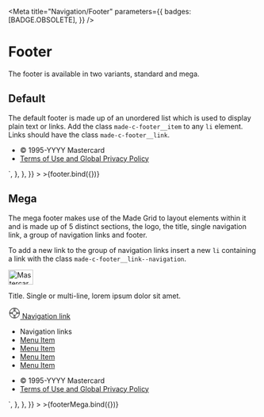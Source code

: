 
<Meta
  title="Navigation/Footer"
  parameters={{
    badges: [BADGE.OBSOLETE],
  }}
/>


# Footer

The footer is available in two variants, standard and mega.

## Default

The default footer is made up of an unordered list which is used to display plain text or links. Add the class `made-c-footer__item` to any `li` element. Links should have the class `made-c-footer__link`.

<Canvas>
  <Story
    name="Default"
    argTypes={{
      copyrightText: {
        name: "Copyright Text",
      },
      isCopyright: {
        name: "Show Copyright",
      },
      linkText: {
        name: "Link Text",
      },
      isLink: {
        name: "Show Link",
      },
    }}
    args={{
      copyrightText: "1995-YYYY Mastercard",
      isCopyright: true,
      linkText: "Terms of Use and Global Privacy Policy",
      isLink: true,
    }}
    parameters={{
      docs: {
        source: {
          code: `
		<footer class="made-c-footer">
			<ul class="made-c-footer__list">
				<li class="made-c-footer__item">&copy; 1995-YYYY Mastercard</li>
				<li class="made-c-footer__item">
					<a href="#" class="made-c-footer__link">
						Terms of Use and Global Privacy Policy
					</a>
				</li>
			</ul>
		</footer>`,
        },
      },
    }}
  >
    >{footer.bind({})}
  </Story>
</Canvas>

## Mega

The mega footer makes use of the Made Grid to layout elements within it and is made up of 5 distinct sections, the logo, the title, single navigation link, a group of navigation links and footer.

To add a new link to the group of navigation links insert a new `li` containing a link with the class `made-c-footer__link--navigation`.

<Canvas>
  <Story
    name="Mega"
    argTypes={{
      isLogo: {
        name: "Show Logo",
      },
      titleText: {
        name: "Title Text",
      },
      navigationLinkText: {
        name: "Navigation Link Text",
      },
      isNavigationLink: {
        name: "Show Navigation Link",
      },
      linkListTitle: {
        name: "Link List Title",
      },
      isLinkListTitle: {
        name: "Show Link List Title",
      },
      links: {
        name: "Links",
        control: {
          type: "array",
        },
      },
      isLinkList: {
        name: "Show Link List",
      },
      copyrightText: {
        name: "Copyright Text",
      },
      isCopyright: {
        name: "Show Copyright",
      },
      linkText: {
        name: "Link Text",
      },
      isLink: {
        name: "Show Link",
      },
    }}
    args={{
      isLogo: true,
      titleText: "Title. Single or multi-line, lorem ipsum dolor sit amet.",
      navigationLinkText: "Navigation link",
      isNavigationLink: true,
      linkListTitle: "Navigation links",
      isLinkListTitle: true,
      links: ["Menu Item", "Menu Item", "Menu Item"],
      isLinkList: true,
      copyrightText: "1995-YYYY Mastercard",
      isCopyright: true,
      linkText: "Terms of Use and Global Privacy Policy",
      isLink: true,
    }}
    parameters={{
      docs: {
        source: {
          code: `
         <footer class="made-c-footer">
			<div class="made-l-grid">
				<div class="made-l-grid__row made-u-flex-space-between">
					<div class="made-l-grid__item made-l-grid__item--md-6">
						<img class="made-u-margin-top-10-x" src="https://made.stage.mastercardlabs.com/images/logo-small.svg" alt="Mastercard logo" width="50" height="30" />
						<p class="made-c-footer__title">
							Title. Single or multi-line, lorem ipsum dolor sit
							amet.
						</p>
						<a href="#" class="made-c-footer__link">
							<svg class="made-u-margin-right-4-x" width="24" height="24" viewBox="0 0 24 24" xmlns="http://www.w3.org/2000/svg">
								<title>
									Icons / Mastercard / Things / help
								</title>
								<path d="M12.5 2C6.71 2 2 6.71 2 12.5S6.71 23 12.5 23 23 18.29 23 12.5 18.29 2 12.5 2zm9.37 9h-4.872A4.74 4.74 0 0014 8.003V3.13A9.51 9.51 0 0121.87 11zm.13 1.5c0 .169-.017.333-.025.5h-4.763c.018-.167.05-.329.05-.5 0-.171-.033-.333-.05-.5h4.763c.008.167.025.331.025.5zm-9.5 3.762A3.767 3.767 0 018.738 12.5 3.767 3.767 0 0112.5 8.738a3.767 3.767 0 013.762 3.762 3.767 3.767 0 01-3.762 3.762zM13 3.025v4.763c-.167-.018-.329-.05-.5-.05-.171 0-.333.033-.5.05V3.025c.167-.008.331-.025.5-.025.169 0 .333.017.5.025zm-2 .105v4.872A4.74 4.74 0 008.003 11H3.13A9.51 9.51 0 0111 3.13zM3 12.5c0-.169.017-.333.025-.5h4.763c-.018.167-.05.329-.05.5 0 .171.033.333.05.5H3.025c-.008-.167-.025-.331-.025-.5zm.13 1.5h4.872a4.738 4.738 0 002.997 2.997v4.872A9.507 9.507 0 013.13 14zM12 21.975v-4.763c.167.018.329.05.5.05.171 0 .333-.033.5-.05v4.763c-.167.008-.331.025-.5.025-.169 0-.333-.017-.5-.025zm2-.105v-4.872a4.738 4.738 0 002.997-2.997h4.872A9.507 9.507 0 0114 21.87z" fill="currentColor" fill-rule="evenodd" />
							</svg>
							Navigation link
						</a>
					</div>
					<div class="made-l-grid__item made-l-grid__item--md-3">
						<nav>
							<ul class="made-c-footer__navigation">
								<li class="made-u-eyebrow--01 made-u-margin-bottom-4-x">
									Navigation links
								</li>
								<li>
									<a class="made-c-footer__link--navigation" href="#">
										Menu Item
									</a>
								</li>
								<li>
									<a class="made-c-footer__link--navigation" href="#">
										Menu Item
									</a>
								</li>
								<li>
									<a class="made-c-footer__link--navigation" href="#">
										Menu Item
									</a>
								</li>
								<li>
									<a class="made-c-footer__link--navigation" href="#">
										Menu Item
									</a>
								</li>
							</ul>
						</nav>
					</div>
				</div>
				<div class="made-l-grid__row">
					<div class="made-l-grid__item">
						<ul class="made-c-footer__list made-c-footer__list--mega">
							<li class="made-c-footer__item">
								&copy; 1995-YYYY Mastercard
							</li>
							<li class="made-c-footer__item">
								<a href="#" class="made-c-footer__link">
									Terms of Use and Global Privacy Policy
								</a>
							</li>
						</ul>
					</div>
				</div>
			</div>
		</footer>`,
        },
      },
    }}
  >
    >{footerMega.bind({})}
  </Story>
</Canvas>
